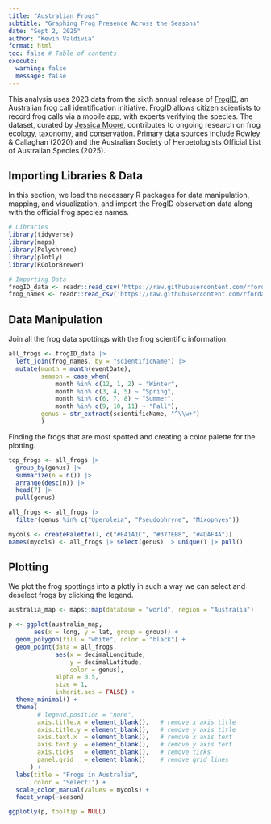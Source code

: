 ```yaml
---
title: "Australian Frogs"
subtitle: "Graphing Frog Presence Across the Seasons"
date: "Sept 2, 2025"
author: "Kevin Valdivia"
format: html
toc: false # Table of contents
execute: 
  warning: false
  message: false
---
```


This analysis uses 2023 data from the sixth annual release of [FrogID](https://www.frogid.net.au/explore), an Australian frog call identification initiative. FrogID allows citizen scientists to record frog calls via a mobile app, with experts verifying the species. The dataset, curated by [Jessica Moore](https://github.com/jessjep), contributes to ongoing research on frog ecology, taxonomy, and conservation. Primary data sources include Rowley & Callaghan (2020) and the Australian Society of Herpetologists Official List of Australian Species (2025).

## Importing Libraries & Data
In this section, we load the necessary R packages for data manipulation, mapping, and visualization, and import the FrogID observation data along with the official frog species names.
```r
# Libraries
library(tidyverse)
library(maps)
library(Polychrome)
library(plotly)
library(RColorBrewer)

# Importing Data
frogID_data <- readr::read_csv('https://raw.githubusercontent.com/rfordatascience/tidytuesday/main/data/2025/2025-09-02/frogID_data.csv')
frog_names <- readr::read_csv('https://raw.githubusercontent.com/rfordatascience/tidytuesday/main/data/2025/2025-09-02/frog_names.csv')
```

## Data Manipulation

Join all the frog data spottings with the frog scientific information.

```r
all_frogs <- frogID_data |>
  left_join(frog_names, by = "scientificName") |>
  mutate(month = month(eventDate),
         season = case_when(
             month %in% c(12, 1, 2) ~ "Winter",
             month %in% c(3, 4, 5) ~ "Spring",
             month %in% c(6, 7, 8) ~ "Summer",
             month %in% c(9, 10, 11) ~ "Fall"),
         genus = str_extract(scientificName, "^\\w+")
         )
```
Finding the frogs that are most spotted and creating a color palette for the plotting.

```r
top_frogs <- all_frogs |>
  group_by(genus) |>
  summarize(n = n()) |>
  arrange(desc(n)) |>
  head(7) |>
  pull(genus)

all_frogs <- all_frogs |>
  filter(genus %in% c("Uperoleia", "Pseudophryne", "Mixophyes"))

mycols <- createPalette(7, c("#E41A1C", "#377EB8", "#4DAF4A"))
names(mycols) <- all_frogs |> select(genus) |> unique() |> pull()
```

## Plotting
We plot the frog spottings into a plotly in such a way we can select and deselect frogs by clicking the legend.
```r
australia_map <- maps::map(database = "world", region = "Australia")

p <- ggplot(australia_map, 
       aes(x = long, y = lat, group = group)) +
  geom_polygon(fill = "white", color = "black") + 
  geom_point(data = all_frogs,
             aes(x = decimalLongitude, 
                 y = decimalLatitude, 
                 color = genus),
             alpha = 0.5,
             size = 1,
             inherit.aes = FALSE) +
  theme_minimal() +
  theme(
        # legend.position = "none",
        axis.title.x = element_blank(),   # remove x axis title
        axis.title.y = element_blank(),   # remove y axis title
        axis.text.x  = element_blank(),   # remove x axis text
        axis.text.y  = element_blank(),   # remove y axis text
        axis.ticks   = element_blank(),   # remove ticks
        panel.grid   = element_blank()    # remove grid lines
      ) +
  labs(title = "Frogs in Australia",
       color = "Select:") + 
  scale_color_manual(values = mycols) +
  facet_wrap(~season)

ggplotly(p, tooltip = NULL)
```
